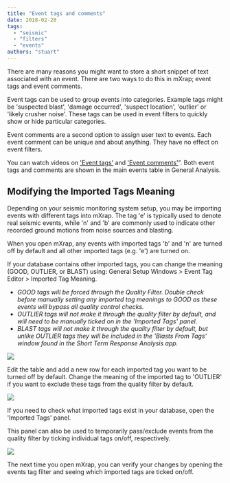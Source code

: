 ```yaml
---
title: "Event tags and comments"
date: 2018-02-28
tags:
  - "seismic"
  - "filters"
  - "events"
authors: "stuart"
---
```


There are many reasons you might want to store a short snippet of text associated with an event. There are two ways to do this in mXrap; event tags and event comments.

Event tags can be used to group events into categories. Example tags might be 'suspected blast', 'damage occurred', 'suspect location', 'outlier' or 'likely crusher noise'. These tags can be used in event filters to quickly show or hide particular categories.

Event comments are a second option to assign user text to events. Each event comment can be unique and about anything. They have no effect on event filters.

You can watch videos on ['Event tags'](https://www.mxrap.com/mxvideos/link/19) and ['Event comments'](https://www.mxrap.com/mxvideos/link/18)”. Both event tags and comments are shown in the main events table in General Analysis.

## Modifying the Imported Tags Meaning

Depending on your seismic monitoring system setup, you may be importing events with different tags into mXrap. The tag 'e' is typically used to denote real seismic events, while 'n' and 'b' are commonly used to indicate other recorded ground motions from noise sources and blasting.

When you open mXrap, any events with imported tags 'b' and 'n' are turned off by default and all other imported tags (e.g. 'e') are turned on.

If your database contains other imported tags, you can change the meaning (GOOD, OUTLIER, or BLAST) using: General Setup Windows > Event Tag Editor > Imported Tag Meaning.

- _GOOD tags will be forced through the Quality Filter. Double check before manually setting any imported tag meanings to GOOD as these events will bypass all quality control checks._
- _OUTLIER tags will not make it through the quality filter by default, and will need to be manually ticked on in the 'Imported Tags' panel._
- _BLAST tags will not make it through the quality filter by default, but unlike OUTLIER tags they will be included in the 'Blasts From Tags' window found in the Short Term Response Analysis app._

![](/img/Picture1.png)

Edit the table and add a new row for each imported tag you want to be turned off by default. Change the meaning of the imported tag to 'OUTLIER' if you want to exclude these tags from the quality filter by default.

![](/img/Picture2.png)

If you need to check what imported tags exist in your database, open the 'Imported Tags' panel.

This panel can also be used to temporarily pass/exclude events from the quality filter by ticking individual tags on/off, respectively.

![](/img/Picture3.png)

The next time you open mXrap, you can verify your changes by opening the events tag filter and seeing which imported tags are ticked on/off.
